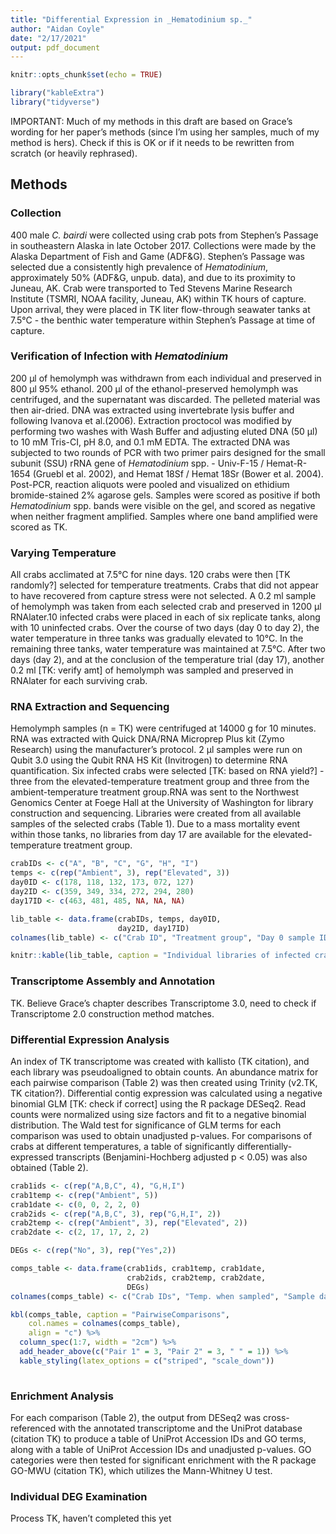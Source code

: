 ```yaml
---
title: "Differential Expression in _Hematodinium sp._"
author: "Aidan Coyle"
date: "2/17/2021"
output: pdf_document
---
```


```r
knitr::opts_chunk$set(echo = TRUE)
```

```r
library("kableExtra")
library("tidyverse")
```

IMPORTANT: Much of my methods in this draft are based on Grace's wording for her paper's methods (since I'm using her samples, much of my method is hers). Check if this is OK or if it needs to be rewritten from scratch (or heavily rephrased). 


## Methods

### Collection

400 male _C. bairdi_ were collected using crab pots from Stephen's Passage in southeastern Alaska in late October 2017. Collections were made by the Alaska Department of Fish and Game (ADF&G). Stephen's Passage was selected due a consistently high prevalence of _Hematodinium_, approximately 50% (ADF&G, unpub. data), and due to its proximity to Juneau, AK. Crab were transported to Ted Stevens Marine Research Institute (TSMRI, NOAA facility, Juneau, AK) within TK hours of capture. Upon arrival, they were placed in TK liter flow-through seawater tanks at 7.5°C - the benthic water temperature within Stephen's Passage at time of capture. 

### Verification of Infection with _Hematodinium_
200 µl of hemolymph was withdrawn from each individual and preserved in 800 µl 95% ethanol. 200 µl of the ethanol-preserved hemolymph was centrifuged, and the supernatant was discarded. The pelleted material was then air-dried. DNA was extracted using invertebrate lysis buffer and following Ivanova et al.(2006). Extraction proctocol was modified by performing two washes with Wash Buffer and adjusting eluted DNA (50 µl) to 10 mM Tris-CI, pH 8.0, and 0.1 mM EDTA. The extracted DNA was subjected to two rounds of PCR with two primer pairs designed for the small subunit (SSU) rRNA gene of _Hematodinium_ spp. - Univ-F-15 / Hemat-R-1654 (Gruebl et al. 2002), and Hemat 18Sf / Hemat 18Sr (Bower et al. 2004). Post-PCR, reaction aliquots were pooled and visualized on ethidium bromide-stained 2% agarose gels. Samples were scored as positive if both _Hematodinium_ spp. bands were visible on the gel, and scored as negative when neither fragment amplified. Samples where one band amplified were scored as TK.

### Varying Temperature
All crabs acclimated at 7.5&deg;C for nine days. 120 crabs were then [TK randomly?] selected for temperature treatments. Crabs that did not appear to have recovered from capture stress were not selected. A 0.2 ml sample of hemolymph was taken from each selected crab and preserved in 1200 µl RNAlater.10 infected crabs were placed in each of six replicate tanks, along with 10 uninfected crabs. Over the course of two days (day 0 to day 2), the water temperature in three tanks was gradually elevated to 10&deg;C. In the remaining three tanks, water temperature was maintained at 7.5&deg;C. After two days (day 2), and at the conclusion of the temperature trial (day 17), another 0.2 ml [TK: verify amt] of hemolymph was sampled and preserved in RNAlater for each surviving crab.

### RNA Extraction and Sequencing
Hemolymph samples (n = TK) were centrifuged at 14000 g for 10 minutes. RNA was extracted with  Quick DNA/RNA Microprep Plus kit (Zymo Research) using the manufacturer's protocol. 2 µl samples were run on Qubit 3.0 using the Qubit RNA HS Kit (Invitrogen) to determine RNA quantification. Six infected crabs were selected [TK: based on RNA yield?] - three from the elevated-temperature treatment group and three from the ambient-temperature treatment group.RNA was sent to the Northwest Genomics Center at Foege Hall at the University of Washington for library construction and sequencing. Libraries were created from all available samples of the selected crabs (Table 1). Due to a mass mortality event within those tanks, no libraries from day 17 are available for the elevated-temperature treatment group.

```r
crabIDs <- c("A", "B", "C", "G", "H", "I")
temps <- c(rep("Ambient", 3), rep("Elevated", 3))
day0ID <- c(178, 118, 132, 173, 072, 127)
day2ID <- c(359, 349, 334, 272, 294, 280)
day17ID <- c(463, 481, 485, NA, NA, NA)

lib_table <- data.frame(crabIDs, temps, day0ID, 
                        day2ID, day17ID)
colnames(lib_table) <- c("Crab ID", "Treatment group", "Day 0 sample ID", "Day 2 sample ID", "Day 17 sample ID")

knitr::kable(lib_table, caption = "Individual libraries of infected crab", align = "c")

```
### Transcriptome Assembly and Annotation
TK. Believe Grace's chapter describes Transcriptome 3.0, need to check if Transcriptome 2.0 construction method matches.

### Differential Expression Analysis
An index of TK transcriptome was created with kallisto (TK citation), and each library was pseudoaligned to obtain counts. An abundance matrix for each pairwise comparison (Table 2) was then created using Trinity (v2.TK, TK citation?). Differential contig expression was calculated using a negative binomial GLM [TK: check if correct] using the R package DESeq2. Read counts were normalized using size factors and fit to a negative binomial distribution. The Wald test for significance of GLM terms for each comparison was used to obtain unadjusted p-values. For comparisons of crabs at different temperatures, a table of significantly differentially-expressed transcripts (Benjamini-Hochberg adjusted p < 0.05) was also obtained (Table 2).

```r

crab1ids <- c(rep("A,B,C", 4), "G,H,I")
crab1temp <- c(rep("Ambient", 5))
crab1date <- c(0, 0, 2, 2, 0)
crab2ids <- c(rep("A,B,C", 3), rep("G,H,I", 2))
crab2temp <- c(rep("Ambient", 3), rep("Elevated", 2))
crab2date <- c(2, 17, 17, 2, 2)

DEGs <- c(rep("No", 3), rep("Yes",2))

comps_table <- data.frame(crab1ids, crab1temp, crab1date,
                          crab2ids, crab2temp, crab2date,
                          DEGs)
colnames(comps_table) <- c("Crab IDs", "Temp. when sampled", "Sample day", "Crab IDs", "Temp. when sampled", "Sample day", "DEGs analyzed individually?")

kbl(comps_table, caption = "PairwiseComparisons",
    col.names = colnames(comps_table),
    align = "c") %>%
  column_spec(1:7, width = "2cm") %>%
  add_header_above(c("Pair 1" = 3, "Pair 2" = 3, " " = 1)) %>%
  kable_styling(latex_options = c("striped", "scale_down"))
  

```

### Enrichment Analysis
For each comparison (Table 2), the output from DESeq2 was cross-referenced with the annotated transcriptome and the UniProt database (citation TK) to produce a table of UniProt Accession IDs and GO terms, along with a table of UniProt Accession IDs and unadjusted p-values. GO categories were then tested for significant enrichment with the R package GO-MWU (citation TK), which utilizes the Mann-Whitney U test. 

### Individual DEG Examination
Process TK, haven't completed this yet






